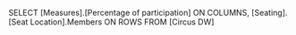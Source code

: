SELECT 
    [Measures].[Percentage of participation] ON COLUMNS,
    [Seating].[Seat Location].Members ON ROWS
FROM [Circus DW]